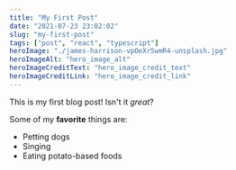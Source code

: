 ```yaml
---
title: "My First Post"
date: "2021-07-23 23:02:02"
slug: "my-first-post"
tags: ["post", "react", "typescript"]
heroImage: "./james-harrison-vpOeXr5wmR4-unsplash.jpg"
heroImageAlt: "hero_image_alt"
heroImageCreditText: "hero_image_credit_text"
heroImageCreditLink: "hero_image_credit_link"
---
```


This is my first blog post! Isn't it _great_?

Some of my **favorite** things are:

- Petting dogs
- Singing
- Eating potato-based foods
